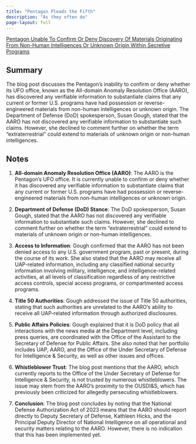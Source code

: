 ```yaml
---
title: "Pentagon Pleads the Fifth"
description: "As they often do"
page-layout: full
---
```



[Pentagon Unable To Confirm Or Deny Discovery Of Materials Originating From Non-Human Intelligences Or Unknown Origin Within Secretive Programs](https://www.liberationtimes.com/home/pentagon-unable-to-confirm-or-deny-discovery-of-materials-originating-from-non-human-intelligences-or-unknown-origin-within-secretive-programs)

## Summary 

The blog post discusses the Pentagon's inability to confirm or deny whether its UFO office, known as the All-domain Anomaly Resolution Office (AARO), has discovered any verifiable information to substantiate claims that any current or former U.S. programs have had possession or reverse-engineered materials from non-human intelligences or unknown origin. The Department of Defense (DoD) spokesperson, Susan Gough, stated that the AARO has not discovered any verifiable information to substantiate such claims. However, she declined to comment further on whether the term "extraterrestrial" could extend to materials of unknown origin or non-human intelligences.

## Notes

1. **All-domain Anomaly Resolution Office (AARO)**: The AARO is the Pentagon's UFO office. It is currently unable to confirm or deny whether it has discovered any verifiable information to substantiate claims that any current or former U.S. programs have had possession or reverse-engineered materials from non-human intelligences or unknown origin.

2. **Department of Defense (DoD) Stance**: The DoD spokesperson, Susan Gough, stated that the AARO has not discovered any verifiable information to substantiate such claims. However, she declined to comment further on whether the term "extraterrestrial" could extend to materials of unknown origin or non-human intelligences.

3. **Access to Information**: Gough confirmed that the AARO has not been denied access to any U.S. government program, past or present, during the course of its work. She also stated that the AARO may receive all UAP-related information, including any classified national security information involving military, intelligence, and intelligence-related activities, at all levels of classification regardless of any restrictive access controls, special access programs, or compartmented access programs.

4. **Title 50 Authorities**: Gough addressed the issue of Title 50 authorities, stating that such authorities are unrelated to the AARO’s ability to receive all UAP-related information through authorized disclosures.

5. **Public Affairs Policies**: Gough explained that it is DoD policy that all interactions with the news media at the Department level, including press queries, are coordinated with the Office of the Assistant to the Secretary of Defense for Public Affairs. She also noted that her portfolio includes UAP, AARO, and the Office of the Under Secretary of Defense for Intelligence & Security, as well as other issues and offices.

6. **Whistleblower Trust**: The blog post mentions that the AARO, which currently reports to the Office of the Under Secretary of Defense for Intelligence & Security, is not trusted by numerous whistleblowers. The issue may stem from the AARO's proximity to the OUSDI&S, which has previously been criticized for allegedly persecuting whistleblowers.

7. **Conclusion**: The blog post concludes by noting that the National Defense Authorization Act of 2023 means that the AARO should report directly to Deputy Secretary of Defense, Kathleen Hicks, and the Principal Deputy Director of National Intelligence on all operational and security matters relating to the AARO. However, there is no indication that this has been implemented yet.